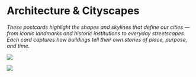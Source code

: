 # Architecture & Cityscapes

*These postcards highlight the shapes and skylines that define our cities — from iconic landmarks and historic institutions to everyday streetscapes. Each card captures how buildings tell their own stories of place, purpose, and time.*

:::{layout-ncol="2"}
![](sandiego-front.webp){fig-alt="postcard front" group="sandiego-downtown"}

![](sandiego-back-address-crop.webp){fig-alt="Back of the postcard with a message from the sender as mentioned in the figure caption" group="sandiego-downtown"}
:::